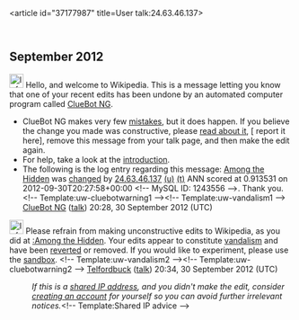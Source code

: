 <article id="37177987" title=User talk:24.63.46.137>
	<talkpage id="37177987" title="User talk:24.63.46.137">


== September 2012 ==
[[Image:Information.svg|left|25px|alt=|link=]] Hello, and welcome to Wikipedia. This is a message letting you know that one of your recent edits has been undone by an automated computer program called [[User:ClueBot NG|ClueBot NG]].
{{clear}}
* ClueBot NG makes very few [[User:ClueBot NG#Information About False Positives|mistakes]], but it does happen. If you believe the change you made was constructive, please [[User:ClueBot NG#Information About False Positives|read about it]], [{{User:ClueBot NG/Warnings/FPReport|1243556}} report it here], remove this message from your talk page, and then make the edit again.
* For help, take a look at the [[Wikipedia:Introduction|introduction]].
* The following is the log entry regarding this message: [[Among the Hidden]] was [http://en.wikipedia.org/w/index.php?title=Among+the+Hidden&amp;diff=515363400&amp;oldid=513625862 changed] by [[Special:Contributions/24.63.46.137|24.63.46.137]] [[User:24.63.46.137|(u)]] [[User talk:24.63.46.137|(t)]] ANN scored at 0.913531 on 2012-09-30T20:27:58+00:00 &lt;!-- MySQL ID: 1243556 --&gt;. Thank you. &lt;!-- Template:uw-cluebotwarning1 --&gt;&lt;!-- Template:uw-vandalism1 --&gt; [[User:ClueBot NG|ClueBot NG]] ([[User talk:ClueBot NG|talk]]) 20:28, 30 September 2012 (UTC)

[[File:Information.svg|25px|alt=|link=]] Please refrain from making unconstructive edits to Wikipedia, as you did at [[:Among the Hidden]]. Your edits appear to constitute [[Wikipedia:Vandalism|vandalism]] and have been [[Help:Reverting|reverted]] or removed. If you would like to experiment, please use the [[Wikipedia:Sandbox|sandbox]]. &lt;!-- Template:uw-vandalism2 --&gt;&lt;!-- Template:uw-cluebotwarning2 --&gt;  [[User:Telfordbuck|Telfordbuck]] ([[User talk:Telfordbuck|talk]]) 20:34, 30 September 2012 (UTC)
:''If this is a [[open proxy|shared IP address]], and you didn't make the edit, consider [[Wikipedia:Why create an account?|creating an account]] for yourself so you can avoid further irrelevant notices.''&lt;!-- Template:Shared IP advice --&gt;
	</talkpage>
</article>